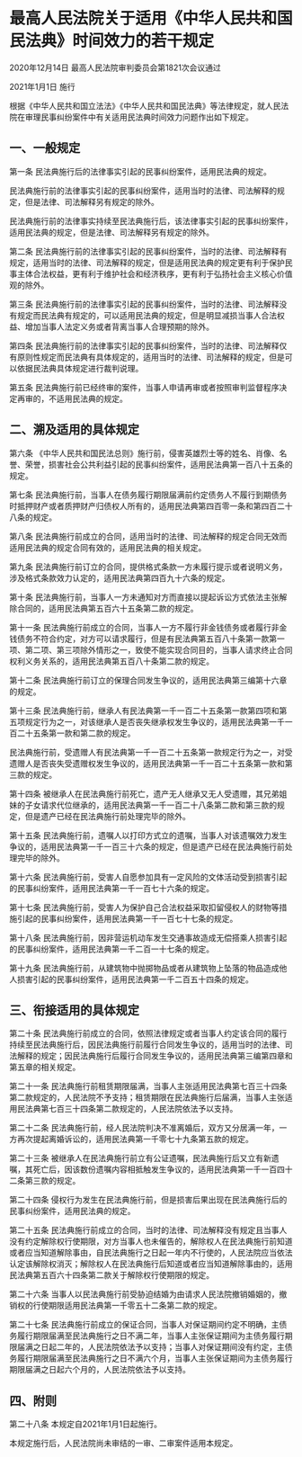 # 最高人民法院关于适用《中华人民共和国民法典》时间效力的若干规定

2020年12月14日 最高人民法院审判委员会第1821次会议通过

2021年1月1日 施行

  

根据《中华人民共和国立法法》《中华人民共和国民法典》等法律规定，就人民法院在审理民事纠纷案件中有关适用民法典时间效力问题作出如下规定。

## 一、一般规定

第一条 民法典施行后的法律事实引起的民事纠纷案件，适用民法典的规定。

民法典施行前的法律事实引起的民事纠纷案件，适用当时的法律、司法解释的规定，但是法律、司法解释另有规定的除外。

民法典施行前的法律事实持续至民法典施行后，该法律事实引起的民事纠纷案件，适用民法典的规定，但是法律、司法解释另有规定的除外。

第二条 民法典施行前的法律事实引起的民事纠纷案件，当时的法律、司法解释有规定，适用当时的法律、司法解释的规定，但是适用民法典的规定更有利于保护民事主体合法权益，更有利于维护社会和经济秩序，更有利于弘扬社会主义核心价值观的除外。

第三条 民法典施行前的法律事实引起的民事纠纷案件，当时的法律、司法解释没有规定而民法典有规定的，可以适用民法典的规定，但是明显减损当事人合法权益、增加当事人法定义务或者背离当事人合理预期的除外。

第四条 民法典施行前的法律事实引起的民事纠纷案件，当时的法律、司法解释仅有原则性规定而民法典有具体规定的，适用当时的法律、司法解释的规定，但是可以依据民法典具体规定进行裁判说理。

第五条 民法典施行前已经终审的案件，当事人申请再审或者按照审判监督程序决定再审的，不适用民法典的规定。

## 二、溯及适用的具体规定

第六条 《中华人民共和国民法总则》施行前，侵害英雄烈士等的姓名、肖像、名誉、荣誉，损害社会公共利益引起的民事纠纷案件，适用民法典第一百八十五条的规定。

第七条 民法典施行前，当事人在债务履行期限届满前约定债务人不履行到期债务时抵押财产或者质押财产归债权人所有的，适用民法典第四百零一条和第四百二十八条的规定。

第八条 民法典施行前成立的合同，适用当时的法律、司法解释的规定合同无效而适用民法典的规定合同有效的，适用民法典的相关规定。

第九条 民法典施行前订立的合同，提供格式条款一方未履行提示或者说明义务，涉及格式条款效力认定的，适用民法典第四百九十六条的规定。

第十条 民法典施行前，当事人一方未通知对方而直接以提起诉讼方式依法主张解除合同的，适用民法典第五百六十五条第二款的规定。

第十一条 民法典施行前成立的合同，当事人一方不履行非金钱债务或者履行非金钱债务不符合约定，对方可以请求履行，但是有民法典第五百八十条第一款第一项、第二项、第三项除外情形之一，致使不能实现合同目的，当事人请求终止合同权利义务关系的，适用民法典第五百八十条第二款的规定。

第十二条 民法典施行前订立的保理合同发生争议的，适用民法典第三编第十六章的规定。

第十三条 民法典施行前，继承人有民法典第一千一百二十五条第一款第四项和第五项规定行为之一，对该继承人是否丧失继承权发生争议的，适用民法典第一千一百二十五条第一款和第二款的规定。

民法典施行前，受遗赠人有民法典第一千一百二十五条第一款规定行为之一，对受遗赠人是否丧失受遗赠权发生争议的，适用民法典第一千一百二十五条第一款和第三款的规定。

第十四条 被继承人在民法典施行前死亡，遗产无人继承又无人受遗赠，其兄弟姐妹的子女请求代位继承的，适用民法典第一千一百二十八条第二款和第三款的规定，但是遗产已经在民法典施行前处理完毕的除外。

第十五条 民法典施行前，遗嘱人以打印方式立的遗嘱，当事人对该遗嘱效力发生争议的，适用民法典第一千一百三十六条的规定，但是遗产已经在民法典施行前处理完毕的除外。

第十六条 民法典施行前，受害人自愿参加具有一定风险的文体活动受到损害引起的民事纠纷案件，适用民法典第一千一百七十六条的规定。

第十七条 民法典施行前，受害人为保护自己合法权益采取扣留侵权人的财物等措施引起的民事纠纷案件，适用民法典第一千一百七十七条的规定。

第十八条 民法典施行前，因非营运机动车发生交通事故造成无偿搭乘人损害引起的民事纠纷案件，适用民法典第一千二百一十七条的规定。

第十九条 民法典施行前，从建筑物中抛掷物品或者从建筑物上坠落的物品造成他人损害引起的民事纠纷案件，适用民法典第一千二百五十四条的规定。

## 三、衔接适用的具体规定

第二十条 民法典施行前成立的合同，依照法律规定或者当事人约定该合同的履行持续至民法典施行后，因民法典施行前履行合同发生争议的，适用当时的法律、司法解释的规定；因民法典施行后履行合同发生争议的，适用民法典第三编第四章和第五章的相关规定。

第二十一条 民法典施行前租赁期限届满，当事人主张适用民法典第七百三十四条第二款规定的，人民法院不予支持；租赁期限在民法典施行后届满，当事人主张适用民法典第七百三十四条第二款规定的，人民法院依法予以支持。

第二十二条 民法典施行前，经人民法院判决不准离婚后，双方又分居满一年，一方再次提起离婚诉讼的，适用民法典第一千零七十九条第五款的规定。

第二十三条 被继承人在民法典施行前立有公证遗嘱，民法典施行后又立有新遗嘱，其死亡后，因该数份遗嘱内容相抵触发生争议的，适用民法典第一千一百四十二条第三款的规定。

第二十四条 侵权行为发生在民法典施行前，但是损害后果出现在民法典施行后的民事纠纷案件，适用民法典的规定。

第二十五条 民法典施行前成立的合同，当时的法律、司法解释没有规定且当事人没有约定解除权行使期限，对方当事人也未催告的，解除权人在民法典施行前知道或者应当知道解除事由，自民法典施行之日起一年内不行使的，人民法院应当依法认定该解除权消灭；解除权人在民法典施行后知道或者应当知道解除事由的，适用民法典第五百六十四条第二款关于解除权行使期限的规定。

第二十六条 当事人以民法典施行前受胁迫结婚为由请求人民法院撤销婚姻的，撤销权的行使期限适用民法典第一千零五十二条第二款的规定。

第二十七条 民法典施行前成立的保证合同，当事人对保证期间约定不明确，主债务履行期限届满至民法典施行之日不满二年，当事人主张保证期间为主债务履行期限届满之日起二年的，人民法院依法予以支持；当事人对保证期间没有约定，主债务履行期限届满至民法典施行之日不满六个月，当事人主张保证期间为主债务履行期限届满之日起六个月的，人民法院依法予以支持。

## 四、附则

第二十八条 本规定自2021年1月1日起施行。

本规定施行后，人民法院尚未审结的一审、二审案件适用本规定。